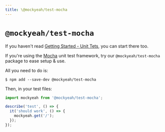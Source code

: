 ```yaml
---
title: \@mockyeah/test-mocha
---
```


# `@mockyeah/test-mocha`

If you haven't read [Getting Started - Unit Tets](../../Getting-Started/Unit-Tests), you can start there too.

If you're using the [Mocha](https://mochajs.org) unit test framework, try our `@mockyeah/test-mocha` package to ease setup & use.

All you need to do is:

```shell
$ npm add --save-dev @mockyeah/test-mocha
```

Then, in your test files:

```js
import mockyeah from '@mockyeah/test-mocha';

describe('test', () => {
  it('should work', () => {
    mockyeah.get('/');
  });
});
```
